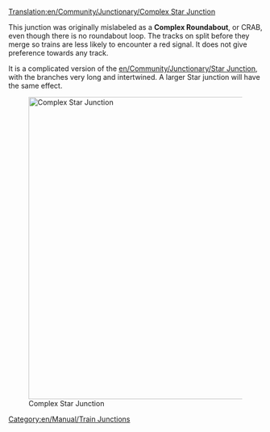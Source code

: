 [[Translation:en/Community/Junctionary/Complex Star Junction]]

{{en/Community/Junctionary/Navigation}}
This junction was originally mislabeled as a '''Complex Roundabout''', or CRAB, even though there is no roundabout loop.  The tracks on split before they merge so trains are less likely to encounter a red signal. It does not give preference towards any track.

It is a complicated version of the [[en/Community/Junctionary/Star Junction]], with the branches very long and intertwined.  A larger Star junction will have the same effect.

[[File:en/Community/Junctionary/Lgroundabout.png|none|thumb|600px|Complex Star Junction]]

{{en/Community/Junctionary/Junction Criteria|Expensive|3|0|1|1|1|1|0|0|0|0|0||Broken down trains only affect the one track.|
*Handle a large number of trains at a time.
*Takes up a huge amount of space.
}}

[[Category:en/Manual/Train Junctions]]